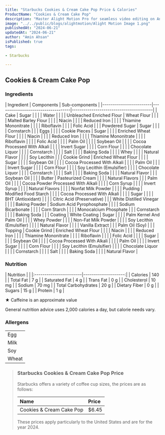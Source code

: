 ```yaml
---
title: "Starbucks Cookies & Cream Cake Pop Price & Calories"
ProductName: "Cookies & Cream Cake Pop" 
description: "Master Alight Motion Pro for seamless video editing on Android, iOS, and Tablets with our ultimate guide, unlocking advanced features and elevating your skills in 2024!"
image: "../../public/blogs/alightmotion/Alight Motion Image 1.png"
publishedAt: "2024-06-21"
updatedAt: "2024-06-21"
author: "Amin Ahsan"
isPublished: true
tags:
 
- Starbucks
      
---
```


 
## Cookies & Cream Cake Pop 
 


<style jsx>{`
  .table-container {
    overflow-x: auto;
    position: relative;
  }
  .table-container table {
    border-collapse: collapse;
    width: 30%;
  }
  .table-container th,
  .table-container td {
    border: 1px solid #ddd;
    padding: 2px;
    min-width: 30px;
    font-size: 11px;
  }
  .table-container th:first-child,
  .table-container td:first-child {
    position: sticky;
    left: 0;
    background-color: white;
    z-index: 1;
  }
  @media (max-width: 768px) {
    .table-container th:not(:first-child),
    .table-container td:not(:first-child) {
      min-width: 50px;
    }
  }
`}</style>


### Ingredients
<div style={{ overflowX: 'scroll' }}>
| Ingredient              | Components                         | Sub-components                          |
|-------------------------|------------------------------------|-----------------------------------------|
| Cake                    | Sugar                              |                                         |
|                         | Water                              |                                         |
|                         | Unbleached Enriched Flour          | Wheat Flour                             |
|                         |                                    | Malted Barley Flour                     |
|                         |                                    | Niacin                                  |
|                         |                                    | Reduced Iron                            |
|                         |                                    | Thiamine Mononitrate                    |
|                         |                                    | Riboflavin                              |
|                         |                                    | Folic Acid                              |
|                         | Powdered Sugar                     | Sugar                                   |
|                         |                                    | Cornstarch                              |
|                         | Eggs                               |                                         |
|                         | Cookie Pieces                      | Sugar                                   |
|                         |                                    | Enriched Wheat Flour                    |
|                         |                                    | Niacin                                  |
|                         |                                    | Reduced Iron                            |
|                         |                                    | Thiamine Mononitrate                    |
|                         |                                    | Riboflavin                              |
|                         |                                    | Folic Acid                              |
|                         |                                    | Palm Oil                                |
|                         |                                    | Soybean Oil                             |
|                         |                                    | Cocoa Processed With Alkali             |
|                         |                                    | Invert Sugar                            |
|                         |                                    | Corn Flour                              |
|                         |                                    | Chocolate Liquor                        |
|                         |                                    | Cornstarch                              |
|                         |                                    | Salt                                    |
|                         |                                    | Baking Soda                             |
|                         |                                    | Whey                                    |
|                         |                                    | Natural Flavor                          |
|                         |                                    | Soy Lecithin                            |
|                         | Cookie Grind                       | Enriched Wheat Flour                    |
|                         |                                    | Sugar                                   |
|                         |                                    | Soybean Oil                             |
|                         |                                    | Cocoa Processed With Alkali             |
|                         |                                    | Palm Oil                                |
|                         |                                    | Invert Sugar                            |
|                         |                                    | Corn Flour                              |
|                         |                                    | Soy Lecithin (Emulsifier)               |
|                         |                                    | Chocolate Liquor                        |
|                         |                                    | Cornstarch                              |
|                         |                                    | Salt                                    |
|                         |                                    | Baking Soda                             |
|                         |                                    | Natural Flavor                          |
|                         | Soybean Oil                        |                                         |
|                         | Butter                             | Pasteurized Cream                       |
|                         |                                    | Natural Flavors                         |
|                         | Palm Oil                           |                                         |
|                         | Cocoa Powder Processed With Alkali |                                         |
|                         | Corn Syrup                         |                                         |
|                         | Invert Syrup                       |                                         |
|                         | Natural Flavors                    |                                         |
|                         | Nonfat Milk Powder                 |                                         |
|                         | Pudding                            | Modified Food Starch                    |
|                         |                                    | Cocoa Processed With Alkali             |
|                         |                                    | Sugar                                   |
|                         |                                    | BHT (Antioxidant)                       |
|                         |                                    | Citric Acid (Preservative)              |
|                         | White Distilled Vinegar            |                                         |
|                         | Baking Powder                      | Sodium Acid Pyrophosphate               |
|                         |                                    | Sodium Bicarbonate                      |
|                         |                                    | Corn Starch                             |
|                         |                                    | Monocalcium Phosphate                   |
|                         | Cornstarch                         |                                         |
|                         | Baking Soda                        |                                         |
| Coating                 | White Coating                      | Sugar                                   |
|                         |                                    | Palm Kernel And Palm Oil                |
|                         |                                    | Whey Powder                             |
|                         |                                    | Non-Fat Milk Powder                     |
|                         |                                    | Soy Lecithin (Emulsifier)               |
|                         |                                    | Natural Flavor                          |
|                         |                                    | Vanilla Extract                         |
|                         | Palm Oil (Soy)                     |                                         |
| Topping                 | Cookie Grind                       | Enriched Wheat Flour                    |
|                         |                                    | Niacin                                  |
|                         |                                    | Reduced Iron                            |
|                         |                                    | Thiamine Mononitrate                    |
|                         |                                    | Riboflavin                              |
|                         |                                    | Folic Acid                              |
|                         |                                    | Sugar                                   |
|                         |                                    | Soybean Oil                             |
|                         |                                    | Cocoa Processed With Alkali             |
|                         |                                    | Palm Oil                                |
|                         |                                    | Invert Sugar                            |
|                         |                                    | Corn Flour                              |
|                         |                                    | Soy Lecithin (Emulsifier)               |
|                         |                                    | Chocolate Liquor                        |
|                         |                                    | Cornstarch                              |
|                         |                                    | Salt                                    |
|                         |                                    | Baking Soda                             |
|                         |                                    | Natural Flavor                          |

</div>


### Nutrition
<div style={{ overflowX: 'scroll' }}>
    | Nutrition               |                      |  
    |:------------------------|---------------------:|
    | Calories                | 140                  |
    | Total Fat               | 7 g                  |
    | Saturated Fat           | 4 g                  |
    | Trans Fat               | 0 g                  |
    | Cholesterol             | 10 mg                |
    | Sodium                  | 70 mg                |
    | Total Carbohydrates     | 20 g                 |
    | Dietary Fiber           | 0 g                  |
    | Sugars                  | 15 g                 |
    | Protein                 | 1 g                  |
</div>

★ Caffeine is an approximate value

General nutrition advice uses 2,000 calories a day, but calorie needs vary.

### Allergens
|                      |
|----------------------|
| Egg                  |
| Milk                 |
| Soy                  |
| Wheat                |

> ### Starbucks Cookies & Cream Cake Pop Price
> 
> Starbucks offers a variety of coffee cup sizes, the prices are as follows:
> 
> | Name                         | Price |
> |:-----------------------------|:------|
> | Cookies & Cream Cake Pop     | $6.45 |
> 
> These prices apply particularly to the United States and are for the year 2024.